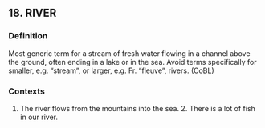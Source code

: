 ## 18. RIVER
### Definition
Most generic term for a stream of fresh water flowing in a channel above the ground, often ending in a lake or in the sea. Avoid terms specifically for smaller, e.g. "stream", or larger, e.g. Fr. "fleuve", rivers. (CoBL)

### Contexts
1. The river flows from the mountains into the sea. 2. There is a lot of fish in our river.

